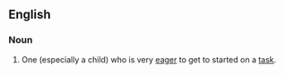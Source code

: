 ==English==

===Noun===
{{en-noun|sg=[[eager]] [[beaver]]}}

# {{colloquial|idiom|emphatic}} One (especially a child) who is very [[eager]] to get to started on a [[task]].